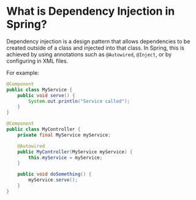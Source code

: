 # What is Dependency Injection in Spring?

Dependency injection is a design pattern that allows dependencies to be created outside of a class and injected into that class. In Spring, this is achieved by using annotations such as `@Autowired`, `@Inject`, or by configuring in XML files.

For example:

```java
@Component
public class MyService {
    public void serve() {
        System.out.println("Service called");
    }
}

@Component
public class MyController {
    private final MyService myService;

    @Autowired
    public MyController(MyService myService) {
        this.myService = myService;
    }

    public void doSomething() {
        myService.serve();
    }
}
```

